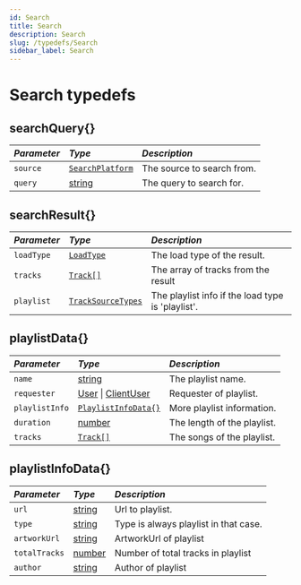 ```yaml
---
id: Search
title: Search
description: Search
slug: /typedefs/Search
sidebar_label: Search
---
```



# Search typedefs

## searchQuery{}

| <i className="fa-solid fa-hashtag"/> Parameter | <i className="fa-solid fa-font"/> Type                                                            | <i className="fa-solid fa-list"/> Description |
|:-----------------------------------------------|:--------------------------------------------------------------------------------------------------|:----------------------------------------------|
| `source`                                       | [`SearchPlatform`](../Enums/SearchPlatform.mdx)                                                   | The source to search from.                    |
| `query`                                        | [string](https://developer.mozilla.org/en-US/docs/Web/JavaScript/Reference/Global_Objects/String) | The query to search for.                      |

## searchResult{}

| <i className="fa-solid fa-hashtag"/> Parameter | <i className="fa-solid fa-font"/> Type              | <i className="fa-solid fa-list"/> Description     |
|:-----------------------------------------------|:----------------------------------------------------|:--------------------------------------------------|
| `loadType`                                     | [`LoadType`](../Enums/LoadTypes.mdx)                | The load type of the result.                      |
| `tracks`                                       | [`Track[]`](../Typedefs/Track.mdx#track)            | The array of tracks from the result               |
| `playlist`                                     | [`TrackSourceTypes`](../Enums/TrackSourceTypes.mdx) | The playlist info if the load type is 'playlist'. |

## playlistData{}

| <i className="fa-solid fa-hashtag"/> Parameter | <i className="fa-solid fa-font"/> Type                                                                                                                               | <i className="fa-solid fa-list"/> Description |
|:-----------------------------------------------|:---------------------------------------------------------------------------------------------------------------------------------------------------------------------|:----------------------------------------------|
| `name`                                         | [string](https://developer.mozilla.org/en-US/docs/Web/JavaScript/Reference/Global_Objects/String)                                                                    | The playlist name.                            |
| `requester`                                    | [User](https://discord.js.org/docs/packages/discord.js/14.17.3/User:Class) \| [ClientUser](https://discord.js.org/docs/packages/discord.js/14.17.3/ClientUser:Class) | Requester of playlist.                        |
| `playlistInfo`                                 | [`PlaylistInfoData{}`](#playlistinfodata)                                                      | More playlist information.                    |
| `duration`                                     | [number](https://developer.mozilla.org/en-US/docs/Web/JavaScript/Reference/Global_Objects/Number)                                                                    | The length of the playlist.                   |
| `tracks`                                       | [`Track[]`](../Typedefs/Track.mdx#track)                                                                                                                             | The songs of the playlist.                    |\

## playlistInfoData{}

| <i className="fa-solid fa-hashtag"/> Parameter | <i className="fa-solid fa-font"/> Type                                                            | <i className="fa-solid fa-list"/> Description |
|:-----------------------------------------------|:--------------------------------------------------------------------------------------------------|:----------------------------------------------|
| `url`                                          | [string](https://developer.mozilla.org/en-US/docs/Web/JavaScript/Reference/Global_Objects/String) | Url to playlist.                              |
| `type`                                         | [string](https://developer.mozilla.org/en-US/docs/Web/JavaScript/Reference/Global_Objects/String) | Type is always playlist in that case.         |
| `artworkUrl`                                   | [string](https://developer.mozilla.org/en-US/docs/Web/JavaScript/Reference/Global_Objects/String) | ArtworkUrl of playlist                        |
| `totalTracks`                                  | [number](https://developer.mozilla.org/en-US/docs/Web/JavaScript/Reference/Global_Objects/Number) | Number of total tracks in playlist            |
| `author`                                       | [string](https://developer.mozilla.org/en-US/docs/Web/JavaScript/Reference/Global_Objects/String) | Author of playlist                            |